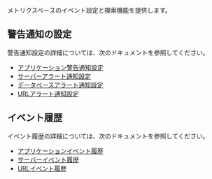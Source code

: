 メトリクスベースのイベント設定と検索機能を提供します。

## 警告通知の設定

警告通知設定の詳細については、次のドキュメントを参照してください。 

- [アプリケーション警告通知設定](../java/warning-notice)
- [サーバーアラート通知設定](../server/warning-notice)
- [データベースアラート通知設定](../mysql/warning-notice)
- [URLアラート通知設定](../url/url-event)

## イベント履歴

イベント履歴の詳細については、次のドキュメントを参照してください。 

- [アプリケーションイベント履歴](../java/set-event-history)
- [サーバーイベント履歴](../server/set-event-history)
- [URLイベント履歴](../url/url-event-history)
